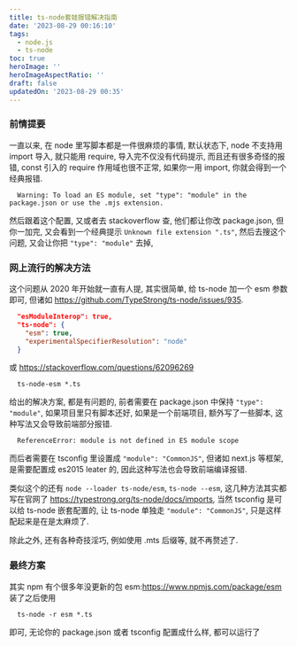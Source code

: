 ```yaml
---
title: ts-node套娃报错解决指南
date: '2023-08-29 00:16:10'
tags:
  - node.js
  - ts-node
toc: true
heroImage: ''
heroImageAspectRatio: ''
draft: false
updatedOn: '2023-08-29 00:35'
---
```


### 前情提要

一直以来, 在 node 里写脚本都是一件很麻烦的事情, 默认状态下, node 不支持用 import 导入, 就只能用 require, 导入完不仅没有代码提示, 而且还有很多奇怪的报错, const 引入的 require 作用域也很不正常, 如果你一用 import, 你就会得到一个经典报错.

```
  Warning: To load an ES module, set "type": "module" in the package.json or use the .mjs extension.
```

然后跟着这个配置, 又或者去 stackoverflow 查, 他们都让你改 package.json, 但你一加完, 又会看到一个经典提示 `Unknown file extension ".ts"`, 然后去搜这个问题, 又会让你把 `"type": "module"` 去掉,

### 网上流行的解决方法

这个问题从 2020 年开始就一直有人提, 其实很简单, 给 ts-node 加一个 esm 参数即可, 但诸如 https://github.com/TypeStrong/ts-node/issues/935.

```json
  "esModuleInterop": true,
  "ts-node": {
    "esm": true,
    "experimentalSpecifierResolution": "node"
  }
```

或 https://stackoverflow.com/questions/62096269

```
  ts-node-esm *.ts
```

给出的解决方案, 都是有问题的, 前者需要在 package.json 中保持 `"type": "module"`, 如果项目里只有脚本还好, 如果是一个前端项目, 额外写了一些脚本, 这种写法又会导致前端部分报错.

```
  ReferenceError: module is not defined in ES module scope
```

而后者需要在 tsconfig 里设置成 `"module": "CommonJS"`, 但诸如 next.js 等框架, 是需要配置成 es2015 leater 的, 因此这种写法也会导致前端编译报错.

类似这个的还有 `node --loader ts-node/esm`, `ts-node --esm`, 这几种方法其实都写在官网了 https://typestrong.org/ts-node/docs/imports, 当然 tsconfig 是可以给 ts-node 嵌套配置的, 让 ts-node 单独走 `"module": "CommonJS"`, 只是这样配起来是在是太麻烦了.

除此之外, 还有各种奇技淫巧, 例如使用 .mts 后缀等, 就不再赘述了.

### 最终方案

其实 npm 有个很多年没更新的包 esm:https://www.npmjs.com/package/esm 装了之后使用

```
  ts-node -r esm *.ts
```

即可, 无论你的 package.json 或者 tsconfig 配置成什么样, 都可以运行了
